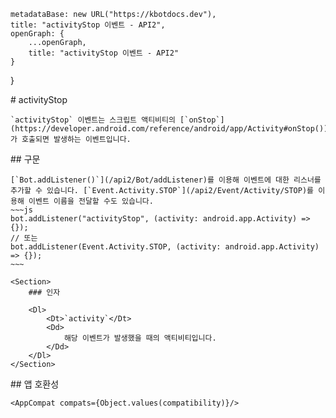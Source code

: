 
    metadataBase: new URL("https://kbotdocs.dev"),
    title: "activityStop 이벤트 - API2",
    openGraph: {
        ...openGraph,
        title: "activityStop 이벤트 - API2"
    }
}

<Section>
    # activityStop

    `activityStop` 이벤트는 스크립트 액티비티의 [`onStop`](https://developer.android.com/reference/android/app/Activity#onStop())가 호출되면 발생하는 이벤트입니다.
</Section>
<Section>
    ## 구문

    [`Bot.addListener()`](/api2/Bot/addListener)를 이용해 이벤트에 대한 리스너를 추가할 수 있습니다. [`Event.Activity.STOP`](/api2/Event/Activity/STOP)를 이용해 이벤트 이름을 전달할 수도 있습니다.
    ~~~js
    bot.addListener("activityStop", (activity: android.app.Activity) => {});
    // 또는
    bot.addListener(Event.Activity.STOP, (activity: android.app.Activity) => {});
    ~~~

    <Section>
        ### 인자

        <Dl>
            <Dt>`activity`</Dt>
            <Dd>
                해당 이벤트가 발생했을 때의 액티비티입니다.
            </Dd>
        </Dl>
    </Section>
</Section>
<Section>
    ## 앱 호환성

    <AppCompat compats={Object.values(compatibility)}/>
</Section>